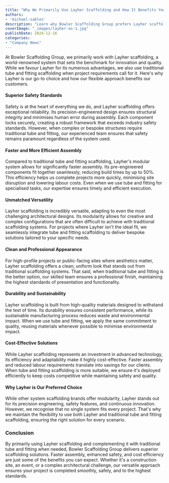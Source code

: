 ```yaml
---
title: "Why We Primarily Use Layher Scaffolding and How It Benefits You"
authors:
- 'michael-sables'
description: "Learn why Bowler Scaffolding Group prefers Layher scaffolding for most projects, while also using traditional tube and fitting when required. Discover how our approach ensures faster, safer, and more cost-effective scaffolding solutions."
coverImage: "_images/layher-as-1.jpg"
publishDate: 2024-12-16
categories:
- "Company News"
---
```


At Bowler Scaffolding Group, we primarily work with Layher scaffolding, a world-renowned system that sets the benchmark for innovation and quality. While we favour Layher for its numerous advantages, we also use traditional tube and fitting scaffolding when project requirements call for it. Here's why Layher is our go-to choice and how our flexible approach benefits our customers.

#### Superior Safety Standards

Safety is at the heart of everything we do, and Layher scaffolding offers exceptional reliability. Its precision-engineered design ensures structural integrity and minimises human error during assembly. Each component locks securely, creating a robust framework that exceeds industry safety standards. However, when complex or bespoke structures require traditional tube and fitting, our experienced team ensures that safety remains paramount regardless of the system used.

#### Faster and More Efficient Assembly

Compared to traditional tube and fitting scaffolding, Layher's modular system allows for significantly faster assembly. Its pre-engineered components fit together seamlessly, reducing build times by up to 50%. This efficiency helps us complete projects more quickly, minimising site disruption and lowering labour costs. Even when we use tube and fitting for specialised tasks, our expertise ensures timely and efficient execution.

#### Unmatched Versatility

Layher scaffolding is incredibly versatile, adapting to even the most challenging architectural designs. Its modularity allows for creative and complex configurations that are often difficult to achieve with traditional scaffolding systems. For projects where Layher isn't the ideal fit, we seamlessly integrate tube and fitting scaffolding to deliver bespoke solutions tailored to your specific needs.

#### Clean and Professional Appearance

For high-profile projects or public-facing sites where aesthetics matter, Layher scaffolding offers a clean, uniform look that stands out from traditional scaffolding systems. That said, when traditional tube and fitting is the better option, our skilled team ensures a professional finish, maintaining the highest standards of presentation and functionality.

#### Durability and Sustainability

Layher scaffolding is built from high-quality materials designed to withstand the test of time. Its durability ensures consistent performance, while its sustainable manufacturing process reduces waste and environmental impact. When we use tube and fitting, we apply the same commitment to quality, reusing materials whenever possible to minimise environmental impact.

#### Cost-Effective Solutions

While Layher scaffolding represents an investment in advanced technology, its efficiency and adaptability make it highly cost-effective. Faster assembly and reduced labour requirements translate into savings for our clients. When tube and fitting scaffolding is more suitable, we ensure it's deployed efficiently to keep costs competitive while maintaining safety and quality.

#### Why Layher is Our Preferred Choice

While other system scaffolding brands offer modularity, Layher stands out for its precision engineering, safety features, and continuous innovation. However, we recognise that no single system fits every project. That's why we maintain the flexibility to use both Layher and traditional tube and fitting scaffolding, ensuring the right solution for every scenario.

### Conclusion

By primarily using Layher scaffolding and complementing it with traditional tube and fitting when needed, Bowler Scaffolding Group delivers superior scaffolding solutions. Faster assembly, enhanced safety, and cost efficiency are just some of the benefits you can expect. Whether it's a construction site, an event, or a complex architectural challenge, our versatile approach ensures your project is completed smoothly, safely, and to the highest standards.
